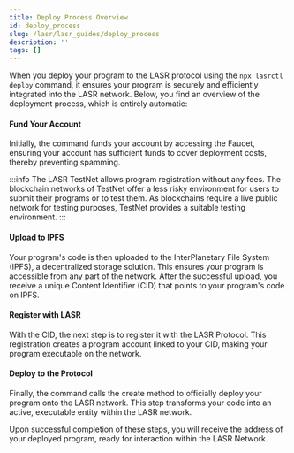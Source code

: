 ```yaml
---
title: Deploy Process Overview
id: deploy_process
slug: /lasr/lasr_guides/deploy_process
description: ''
tags: []
---
```



When you deploy your program to the LASR protocol using the `npx lasrctl deploy` command, it ensures your program is securely and efficiently integrated into the LASR network. Below, you find an overview of the deployment process, which is entirely automatic:

<Steps showNumbers={false}>

#### Fund Your Account

Initially, the command funds your account by accessing the Faucet, ensuring your account has sufficient funds to cover deployment costs, thereby preventing spamming. 

:::info
  The LASR TestNet allows program registration without any fees. The blockchain networks of TestNet offer a less risky environment for users to submit their programs or to test them. As blockchains require a live public network for testing purposes, TestNet provides a suitable testing environment.
:::

#### Upload to IPFS

Your program's code is then uploaded to the InterPlanetary File System (IPFS), a decentralized storage solution. This ensures your program is accessible from any part of the network. After the successful upload, you receive a unique Content Identifier (CID) that points to your program's code on IPFS.

#### Register with LASR

With the CID, the next step is to register it with the LASR Protocol. This registration creates a program account linked to your CID, making your program executable on the network.

#### Deploy to the Protocol

Finally, the command calls the create method to officially deploy your program onto the LASR network. This step transforms your code into an active, executable entity within the LASR network.

</Steps>

Upon successful completion of these steps, you will receive the address of your deployed program, ready for interaction within the LASR Network.